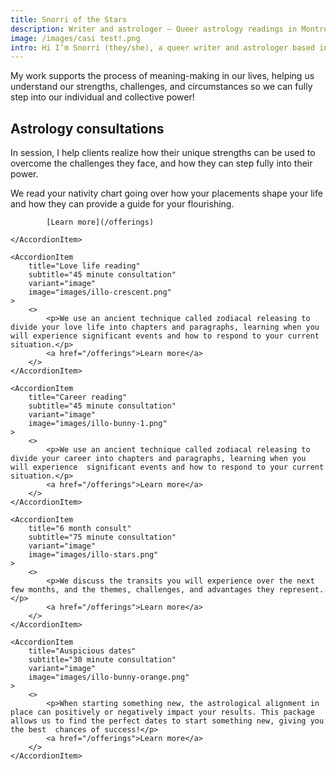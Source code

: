 ```yaml
---
title: Snorri of the Stars
description: Writer and astrologer – Queer astrology readings in Montreal
image: /images/casi test!.png
intro: Hi I’m Snorri (they/she), a queer writer and astrologer based in Montreal (Tioh’tià:ke/Mooniyang).
---
```


My work supports the process of meaning-making in our lives, helping us understand our strengths, challenges, and circumstances so we can fully step into our individual and collective power!



## Astrology consultations
In session, I help clients realize how their unique strengths can be used to overcome the challenges they face, and how they can step fully into their power. 

<Accordion>
	<AccordionItem
		title="Birth chart consult"
		subtitle="75 minute consultation"
		variant="image"
		image="images/illo-fullmoon.png"
	>
			We read your nativity chart going over how your placements shape  your life and how they can provide a guide for your flourishing.
			
			[Learn more](/offerings)

	</AccordionItem>

	<AccordionItem
		title="Love life reading"
		subtitle="45 minute consultation"
		variant="image"
		image="images/illo-crescent.png"
	>
		<>
			<p>We use an ancient technique called zodiacal releasing to divide your love life into chapters and paragraphs, learning when you will experience significant events and how to respond to your current situation.</p>
			<a href="/offerings">Learn more</a>
		</>
	</AccordionItem>

	<AccordionItem
		title="Career reading"
		subtitle="45 minute consultation"
		variant="image"
		image="images/illo-bunny-1.png"
	>
		<>
			<p>We use an ancient technique called zodiacal releasing to divide your career into chapters and paragraphs, learning when you will experience  significant events and how to respond to your current situation.</p>
			<a href="/offerings">Learn more</a>
		</>
	</AccordionItem>

	<AccordionItem
		title="6 month consult"
		subtitle="75 minute consultation"
		variant="image"
		image="images/illo-stars.png"
	>
		<>
			<p>We discuss the transits you will experience over the next few months, and the themes, challenges, and advantages they represent.</p>
			<a href="/offerings">Learn more</a>
		</>
	</AccordionItem>

	<AccordionItem
		title="Auspicious dates"
		subtitle="30 minute consultation"
		variant="image"
		image="images/illo-bunny-orange.png"
	>
		<>
			<p>When starting something new, the astrological alignment in place can positively or negatively impact your results. This package allows us to find the perfect dates to start something new, giving you the best  chances of success!</p>
			<a href="/offerings">Learn more</a>
		</>
	</AccordionItem>

</Accordion>
